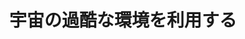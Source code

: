 ﻿---
title: "宇宙の過酷な環境を利用する"
category: "環境・社会理工学院"
vol: "87"
interviewee: "秋田 大輔"
url: ""
tags: []
pdf: "87-1-akita.pdf"
career: ""
preface: "地球を離れると、 そこには一見過酷な環境が広がっているように見える。秋田ではそのような宇宙の多様な環境を利用し、航空宇宙工学を用いて宇宙の謎を解明するための従来とは異なる探査システムを開発すべく研究を重ねている。 ここでは先生の研究を大まかに金星や火星などの空気のある世界と宇宙空間の空気のない世界の二つに分けて紹介していく。"
---
